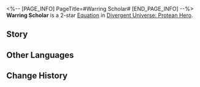 <%-- [PAGE_INFO]
PageTitle=#Warring Scholar#
[END_PAGE_INFO] --%>
{{Equation Infobox
|period   = Protean Hero
|rarity   = 2
|path1    = Erudition*4
|path2    = The Hunt*2
|effect   = When any ally target Breaks any enemy target's Weakness, Charges "{{Trait|Brain in a Vat}}" by {{Color|h|20%}} and regenerates Energy equal to {{Color|h|10%}} of Max Energy. After defeating any enemy target, regenerates Energy equal to {{Color|h|60%}} of Max Energy.
|mentions = Cerces; Nikador
}}
'''Warring Scholar''' is a 2-star [[Divergent Universe: Protean Hero/Equatoins|Equation]] in [[Divergent Universe: Protean Hero]].

==Story==
{{Description|Metitalus, a dual emblem of pride and shame for us Nodists.<br />He is our pride, for this scholar has golden blood in his veins.<br />His ingenious ideas continue to inspire successors across generations, centuries after his time.<br />In his skilled hands, raw iron and ropes were transformed into walking machines.<br />Due to his contributions, engineering textbooks doubled in size.<br />He is also a shame as he did not use his creations to benefit society<br />And chose instead to engage in the Chrysos War.<br />The wisdom of Cerces forged the lethal spears of Nikador,<br />Destroying countless city-states to ruins with his inventions.<br />Ultimately, he and his creations were both consumed by flames.<br />Now, only by deciphering those cryptic, intricate manuscripts<br />Can one catch a glimpse of his astonishing talent and unyielding ambition.}}
<!--
==Gameplay Notes==
* 
-->
==Other Languages==
{{Other Languages
|en   = Warring Scholar
|zhs  = 兵戈学者
|zht  = 兵戈學者
|ja   = 戦争学者
|ko   = 전쟁 학자
|es   = Erudito de la guerra
|fr   = Savant guerrier
|ru   = Военный учёный
|th   = นักวิชาการอาวุธ
|vi   = Học Giả Chiến Tranh
|de   = Kriegsgelehrter
|id   = Warring Scholar
|pt   = Erudito da Guerra
}}

==Change History==
{{Change History|3.1}}
